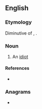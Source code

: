 ==English==

===Etymology===
Diminutive of {{m|en|ralphie}}, {{m|en|rafie}}.

===Noun===
{{en-noun}}

# {{lb|en|North Yorkshire}} An [[idiot]]

====References====
* {{R:jake=1}}

===Anagrams===
* {{anagrams|en|a=jake|jake|jake}}